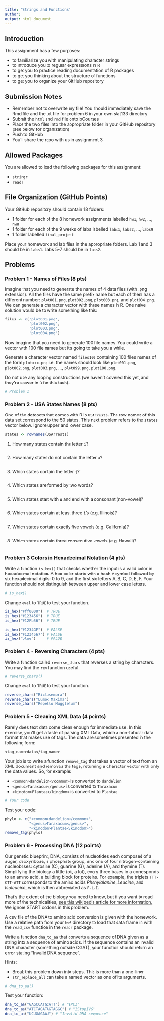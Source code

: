 ---
title: "Strings and Functions"
author: 
output: html_document
---

## Introduction

This assignment has a few purposes:

* to familiarize you with manipulating character strings
* to introduce you to regular expressions in R
* to get you to practice reading documentation of R packages
* to get you thinking about the structure of functions
* to get you to organize your GitHub repository

## Submission Notes

* Remember not to overwrite my file! You should immediately save the Rmd file and the txt file for problem 6 in your own stat133 directory
* Submit the `html` and `rmd` file onto bCourses
* Place the two files into the appropriate folder in your GitHub repository (see below for organization)
* Push to GitHub
* You'll share the repo with us in assignment 3

## Allowed Packages
You are allowed to load the following packages for this assignment:

* `stringr`
* `readr`

## File Organization (GitHub Points)
Your GitHub repository should contain 18 folders:

* 1 folder for each of the 8 homework assignments labelled `hw1`, `hw2`, ..., `hw8`
* 1 folder for each of the 9 weeks of labs labelled
`labs1`, `labs2`, ..., `labs9`
* 1 folder labelled `final_project`

Place your homework and lab files in the appropriate folders.  Lab 1 and 3 should be in `labs1`.  Labs 5-7 should be in `labs2`.

## Problems 

### Problem 1 - Names of Files (8 pts)

Imagine that you need to generate the names of 4 data files (with .png extension). All the files have the same prefix name but each of them has a different number: `plot001.png`, `plot002.png`, `plot003.png`, and `plot004.png`. We can generate a character vector with these names in R. One naive solution would be to write something like this:
```{r}
files <- c('plot001.png', 
           'plot002.png', 
           'plot003.png', 
           'plot004.png')
```

Now imagine that you need to generate 100 file names. You could write a vector with 100 file names but it's going to take you a while.

Generate a character vector named `files100` containing 100 files names of the form `plotxxx.png` i.e. the names should look like `plot001.png`, `plot002.png`, `plot003.png`, ..., `plot099.png`, `plot100.png`.

Do not use any looping constructions (we haven't covered this yet, and they're slower in `R` for this task).

```{r}
# Problem 1

```

### Problem 2 - USA States Names (8 pts)

One of the datasets that comes with R is `USArrests`. The row names of this data set correspond to the 50 states. This next problem refers to the `states` vector below.  Ignore upper and lower case.

```{r}
states <- rownames(USArrests)
```

1. How many states contain the letter `i`?
```{r}

```

2. How many states do not contain the letter `a`?
```{r}

```

3. Which states contain the letter `j`?
```{r}

```

4. Which states are formed by two words?
```{r}

```

5. Which states start with `W` and end with a consonant (non-vowel)?
```{r}

```

6. Which states contain at least three `i`'s (e.g. Illinois)?
```{r}

```

7. Which states contain exactly five vowels (e.g. California)?
```{r}

```

8. Which states contain three consecutive vowels (e.g. Hawaii)?
```{r}

```

### Problem 3 Colors in Hexadecimal Notation (4 pts)

Write a function `is_hex()` that checks whether the input is a valid color in hexadecimal notation. A hex color starts with a hash `#` symbol followed by six hexadecimal digits: 0 to 9, and the first six letters A, B, C, D, E, F. Your function should not distinguish between upper and lower case letters.

```{r}
# is_hex()
```

Change `eval` to `TRUE` to test your function.
```{r, eval=FALSE}
is_hex("#ff0000")  # TRUE
is_hex("#123456")  # TRUE
is_hex("#12Fb56")  # TRUE

is_hex("#1234GF")  # FALSE
is_hex("#1234567") # FALSE
is_hex("blue")     # FALSE
```

### Problem 4 - Reversing Characters (4 pts)

Write a function called `reverse_chars` that reverses a string by characters. You may find the `rev` function useful.

```{r}
# reverse_chars()
```

Change `eval` to `TRUE` to test your function.
```{r, eval=FALSE}
reverse_chars("Rictusempra")
reverse_chars("Lumox Maxima")
reverse_chars("Repello Muggletum")
```

### Problem 5 - Cleaning XML Data (4 points)

Rarely does text data come clean enough for immediate use.  In this exercise, you'll get a taste of parsing XML Data, which a non-tabular data format that makes use of tags.  The data are sometimes presented in the following form:
```
<tag_name>data</tag_name>
```
Your job is to write a function `remove_tag` that takes a vector of text from an XML document and removes the tags, returning a character vector with only the data values.  So, for example:

* `<common>dandelion</common>` is converted to `dandelion`
* `<genus>Taraxacum</genus>` is converted to `Taraxacum`
* `<kingdom>Plantae</kingdom>` is converted to `Plantae`

```{r}
# Your code
```

Test your code:
```{r, eval = F}
phylo <- c("<common>dandelion</common>",
           "<genus>Taraxacum</genus>",
           "<kingdom>Plantae</kingdom>")
remove_tag(phylo)
```

### Problem 6 - Processing DNA (12 points)

Our genetic blueprint, DNA, consists of nucleotides each composed of a sugar, deoxyribose; a phosphate group; and one of four nitrogen-containing nucleobases: cytosine (C), guanine (G), adenine (A), and thymine (T).  Simplifying the biology a little (ok, a lot), every three bases in a corresponds to an amino acid, a building block for proteins.  For example, the triplets `TTT-CTT-ATT` corresponds to the amino acids _Phenylalanine_, _Leucine_, and _Isoleucine_, which is then abbreviated as `F-L-I`.  

That's the extent of the biology you need to know, but if you want to read more of the technicalities, [see this wikipedia article for more information.](https://en.wikipedia.org/wiki/DNA_codon_table)  We ignore START codons in this problem.

A csv file of the DNA to amino acid conversion is given with the homework.  Use a relative path from your `hw2` directory to load that data frame in with the `read_csv` function in the `readr` package.

Write a function `dna_to_aa` that converts a sequence of DNA given as a string into a sequence of amino acids.  If the sequence contains an invalid DNA character (something outside CGAT), your function should return an error stating "Invalid DNA sequence".

Hints: 

* Break this problem down into steps.  This is more than a one-liner
* `str_replace_all` can take a named vector as one of its arguments.

```{r}
# dna_to_aa()
```

Test your function:
```{r, eval = F}
dna_to_aa("GAGCCATGCATT") # "EPCI"
dna_to_aa("ATCTAGATAGTAGGC") # "IStopIVG"
dna_to_aa("UCUGAGAAU") # "Invalid DNA sequence"
```




